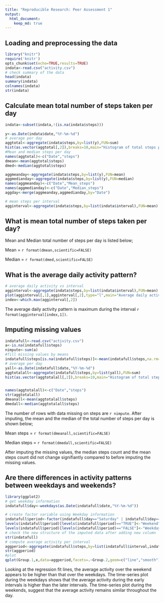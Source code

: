 ```yaml
---
title: "Reproducible Research: Peer Assessment 1"
output: 
  html_document:
    keep_md: true
---
```



## Loading and preprocessing the data

```r
library("knitr")
require('knitr')
opts_chunk$set(echo=TRUE,results=TRUE)
indata<-read.csv("activity.csv")
# check summary of the data
head(indata)
summary(indata)
colnames(indata)
str(indata)

```
## Calculate mean total number of steps taken per day
```r
indata<-subset(indata,!(is.na(indata$steps)))
                                 
y<-as.Date(indata$date,"%Y-%m-%d")
# average per day
aggtotal<-aggregate(indata$steps,by=list(y),FUN=sum)
hist(as.vector(aggtotal[,2]),breaks=10,main="Histogram of total steps per day",xlab="Total steps per day", ylab="Frequency")
#Mean and median steps per day
names(aggtotal)<-c("Date","steps")
dmean<-mean(aggtotal$steps)
dmed<-median(aggtotal$steps)

aggmeanday<-aggregate(indata$steps,by=list(y),FUN=mean)
aggmedianday<-aggregate(indata$steps,by=list(y),FUN=median)
names(aggmeanday)<-c("Date","Mean_steps")
names(aggmedianday)<-c("Date","Median_steps")
aggday<-merge(aggmeanday,aggmedianday,by="Date")

# mean steps per interval
agginterval<-aggregate(indata$steps,by=list(indata$interval),FUN=mean)


```

## What is mean total number of steps taken per day?
Mean and Median total number of steps per day is listed below;

Mean = `r format(dmean,scientific=FALSE)`

Median = `r format(dmed,scientific=FALSE)`

## What is the average daily activity pattern?

```r
# average daily activity vs interval
agginterval<-aggregate(indata$steps,by=list(indata$interval),FUN=mean)
plot(agginterval[,1],agginterval[,2],type="l",main="Average daily activity pattern",xlab="five minute interval",ylab="Average steps")
index<-which.max(agginterval[,2])

```
The average daily activity pattern is maximum during the interval `r format(agginterval[index,1])`.

## Imputing missing values
```r
indatafull<-read.csv("activity.csv")
a<-is.na(indatafull$steps)
nimpute<-sum(a)
#fill missing values by means
indatafull$steps[is.na(indatafull$steps)]<-mean(indatafull$steps,na.rm=TRUE)
# average per day
yall<-as.Date(indatafull$date,"%Y-%m-%d")
aggtotalall<-aggregate(indatafull$steps,by=list(yall),FUN=sum)
hist(as.vector(aggtotalall[,2]),breaks=10,main="Histogram of total steps per day after Imputing",xlab="Total steps per day", ylab="Frequency")


names(aggtotalall)<-c("Date","steps")
str(aggtotalall)
dmeanall<-mean(aggtotalall$steps)
dmedall<-median(aggtotalall$steps)
```
The number of rows with data missing on steps are `r nimpute`.
After imputing, the mean and the median of the total number of steps per day is  shown below;

Mean steps = `r format(dmeanall,scientific=FALSE)`

Median steps = `r format(dmedall,scientific=FALSE)`


After imputing the missing values, the median steps count and the mean steps count did not change signifiantly compared to before imputing the missing values.

## Are there differences in activity patterns between weekdays and weekends?
```r
library(ggplot2)
# get weekday information
indatafull$day<-weekdays(as.Date(indatafull$date,"%Y-%m-%d"))

# create factor variable using Weekday information
indatafull$period<-factor(indatafull$day=="Saturday" | indatafull$day=="Sunday")
levels(indatafull$period)[levels(indatafull$period)=="TRUE"]<-"Weekend"
levels(indatafull$period)[levels(indatafull$period)=="FALSE"]<-"Weekday"
# check the new structure of the imputed data after adding new column
str(indatafull)
# compute average activity per interval
aggperiod<-aggregate(indatafull$steps,by=list(indatafull$interval,indatafull$period),FUN=mean)
str(aggperiod)
#plot
qplot(Group.1,x,data=aggperiod,facets=.~Group.2,geom=c("line","smooth"),method="lm",main="Comparison of activity over Weekend and Weekdays",xlab="Interval",ylab="Average steps")


```

Looking at the regression fit lines, the average activity over the weekend appears to be higher than that over the weekdays. The time-series plot during the weekdays shows that the average activity during the early intervals is higher than the later intervals. The time-series plot during the weekends, suggest that the average activity remains similar throughout the day.